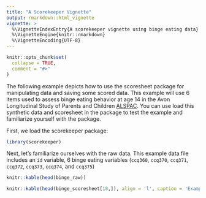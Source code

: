 ```yaml
---
title: "A Scorekeeper Vignette"
output: rmarkdown::html_vignette
vignette: >
  %\VignetteIndexEntry{A scorekeeper vignette using binge eating data}
  %\VignetteEngine{knitr::rmarkdown}
  %\VignetteEncoding{UTF-8}
---
```


```r
knitr::opts_chunk$set(
  collapse = TRUE,
  comment = "#>"
)
```

The following example depicts how to use the scoresheet package for manipulating data and saving some scored data. This example will use 6 items used to assess binge eating behavior at age 14 in the Avon Longitudinal Study of Parents and Children [ALSPAC](http://www.bristol.ac.uk/alspac/). You can use load this synthetic data and scoresheet in the package to test the example and familiarize yourself with the package. 

First, we load the scorekeeper package: 
```r
library(scorekeeper)
```

Next, let's familiarize ourselves with the raw data. This example data file includes an `id` variable, 6 binge eating variables (`ccq360`, `ccq370`, `ccq371`, `ccq372`, `ccq373`, `ccq374`, and `ccq375`)

```r
knitr::kable(head(binge_raw))
```


```r
knitr::kable(head(binge_scoresheet[10,]), align = 'l', caption = 'Example row from binge_scoresheet')
```

